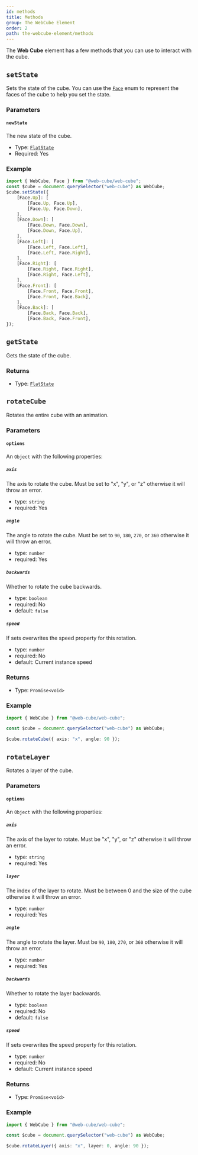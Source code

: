 ```yaml
---
id: methods
title: Methods
group: The WebCube Element
order: 2
path: the-webcube-element/methods
---
```


The **Web Cube** element has a few methods that you can use to interact with the cube.

## `setState`

Sets the state of the cube. You can use the [`Face`](/docs/others/types#face-enum) enum to represent the faces of the cube to help you set the state.

### Parameters

#### `newState` 

The new state of the cube.

- Type: [`FlatState`](/docs/others/types#flatstate-type)
- Required: Yes

### Example

```typescript title="index.ts"
import { WebCube, Face } from "@web-cube/web-cube";
const $cube = document.querySelector("web-cube") as WebCube;
$cube.setState({
    [Face.Up]: [
        [Face.Up, Face.Up],
        [Face.Up, Face.Down],
    ],
    [Face.Down]: [
        [Face.Down, Face.Down],
        [Face.Down, Face.Up],
    ],
    [Face.Left]: [
        [Face.Left, Face.Left],
        [Face.Left, Face.Right],
    ],
    [Face.Right]: [
        [Face.Right, Face.Right],
        [Face.Right, Face.Left],
    ],
    [Face.Front]: [
        [Face.Front, Face.Front],
        [Face.Front, Face.Back],
    ],
    [Face.Back]: [
        [Face.Back, Face.Back],
        [Face.Back, Face.Front],
});
```

## `getState`

Gets the state of the cube.

### Returns

- Type: [`FlatState`](/docs/others/types#flatstate-type)

## `rotateCube`

Rotates the entire cube with an animation.

### Parameters

#### `options`

An `Object` with the following properties:

##### `axis`

The axis to rotate the cube. Must be set to "x", "y", or "z" otherwise it will throw an error.

- type: `string`
- required: Yes

##### `angle`

The angle to rotate the cube. Must be set to `90`, `180`, `270`, or `360` otherwise it will throw an error.

- type: `number`
- required: Yes

##### `backwards`

Whether to rotate the cube backwards.

- type: `boolean`
- required: No
- default: `false`

##### `speed`

If sets overwrites the speed property for this rotation.

- type: `number`
- required: No
- default: Current instance speed

### Returns

- Type: `Promise<void>`

### Example

```typescript title="index.ts"
import { WebCube } from "@web-cube/web-cube";

const $cube = document.querySelector("web-cube") as WebCube;

$cube.rotateCube({ axis: "x", angle: 90 });
```

## `rotateLayer`

Rotates a layer of the cube.

### Parameters

#### `options`

An `Object` with the following properties:

##### `axis`

The axis of the layer to rotate. Must be "x", "y", or "z" otherwise it will throw an error.

- type: `string`
- required: Yes

##### `layer`

The index of the layer to rotate. Must be between 0 and the size of the cube otherwise it will throw an error.

- type: `number`
- required: Yes

##### `angle`

The angle to rotate the layer. Must be `90`, `180`, `270`, or `360` otherwise it will throw an error.

- type: `number`
- required: Yes

##### `backwards`

Whether to rotate the layer backwards.

- type: `boolean`
- required: No
- default: `false`

##### `speed`

If sets overwrites the speed property for this rotation.

- type: `number`
- required: No
- default: Current instance speed

### Returns

- Type: `Promise<void>`

### Example

```typescript title="index.ts"
import { WebCube } from "@web-cube/web-cube";

const $cube = document.querySelector("web-cube") as WebCube;

$cube.rotateLayer({ axis: "x", layer: 0, angle: 90 });
```
